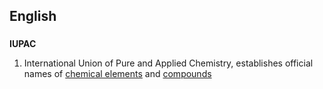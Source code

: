 ==English==
==={{acronym}}===
'''IUPAC'''

#International Union of Pure and Applied Chemistry, establishes official names of [[chemical element]]s and [[compound]]s